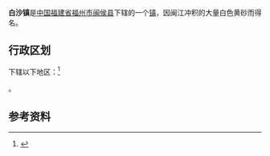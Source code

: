 {{中国乡级行政区|35/01/21/101/000| 行政区全称 = 白沙镇
| 景观照片文件名 = 
| 景观照片描述 = 
| 汉语拼音 = 
| 通用拼音 = 
| 注音符號 = 
| 其它标音类型1 = 
| 其它标音1 = 
| 其它标音类型2 = 
| 其它标音2 = 
| 其它语言类型1 = 
| 其它语言地名1 = 
| 其它语言类型2 = 
| 其它语言地名2 = 
| 上级行政区 = [[福建省|福建省]][[福州市|福州市]][[闽侯县|闽侯县]]
| 行政区类别 =[[行政建制镇|行政建制镇]] 
| 总面积 =176平方公里 
| 户籍人口 =10761户 
| 户籍人口年份 =2017 
| 常住人口 =3.67万人 
| 常住人口年份 =2017 
| 人口密度 = 
| 行政区划 = 
| 官方网站 = 
| 政府驻地 =白沙村 
| 邮政编码 = 
| 电话区号 = 591
| 毗邻行政区 = 
| 位置图文件名 = 
| 位置图描述 = 
}}
'''白沙镇'''是[[中华人民共和国|中国]][[福建省|福建省]][[福州市|福州市]][[闽侯县|闽侯县]]下辖的一个[[镇|镇]]，因闽江冲积的大量白色黄砂而得名。

== 行政区划 ==

{{PAGENAMEBASE}}下辖以下地区：<ref>{{PRC admin/ref sgc|35/01/21/101/000}}</ref>

{{PRC admin/children|35/01/21/101/000}}。

== 参考资料 ==
{{reflist}}

{{PRC admin/navcat|35/01/21/101/000}}
